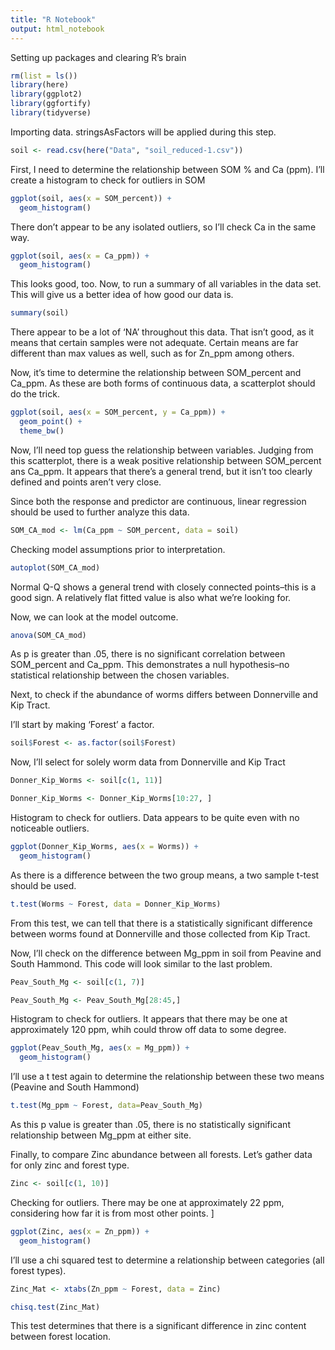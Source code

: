 ```yaml
---
title: "R Notebook"
output: html_notebook
---
```



Setting up packages and clearing R's brain 

```r
rm(list = ls())
library(here)
library(ggplot2)
library(ggfortify)
library(tidyverse)
```

Importing data. stringsAsFactors will be applied during this step. 

```r
soil <- read.csv(here("Data", "soil_reduced-1.csv"))
```

First, I need to determine the relationship between SOM % and Ca (ppm). I'll create a histogram to check for outliers in SOM 

```r
ggplot(soil, aes(x = SOM_percent)) +
  geom_histogram()
```
There don't appear to be any isolated outliers, so I'll check Ca in the same way. 

```r
ggplot(soil, aes(x = Ca_ppm)) +
  geom_histogram()
```
This looks good, too. Now, to run a summary of all variables in the data set. This will give us a better idea of how good our data is. 

```r
summary(soil)
```
There appear to be a lot of 'NA' throughout this data. That isn't good, as it means that certain samples were not adequate. Certain means are far different than max values as well, such as for Zn_ppm among others. 

Now, it's time to determine the relationship between SOM_percent and Ca_ppm. As these are both forms of continuous data, a scatterplot should do the trick. 

```r
ggplot(soil, aes(x = SOM_percent, y = Ca_ppm)) +
  geom_point() +
  theme_bw()
```

Now, I'll need top guess the relationship between variables. Judging from this scatterplot, there is a weak positive relationship between SOM_percent ans Ca_ppm. It appears that there's a general trend, but it isn't too clearly defined and points aren't very close. 

Since both the response and predictor are continuous, linear regression should be used to further analyze this data. 

```r
SOM_CA_mod <- lm(Ca_ppm ~ SOM_percent, data = soil)
```

Checking model assumptions prior to interpretation. 

```r
autoplot(SOM_CA_mod)
```
 Normal Q-Q shows a general trend with closely connected points--this is a good sign. A relatively flat fitted value is also what we're looking for. 
 
 Now, we can look at the model outcome. 
 
```r
anova(SOM_CA_mod)
```
 
As p is greater than .05, there is no significant correlation between SOM_percent and Ca_ppm. This demonstrates a null hypothesis--no statistical relationship between the chosen variables. 

Next, to check if the abundance of worms differs between Donnerville and Kip Tract. 


I'll start by making 'Forest' a factor. 

```r
soil$Forest <- as.factor(soil$Forest)
```

Now, I'll select for solely worm data from Donnerville and Kip Tract

```r
Donner_Kip_Worms <- soil[c(1, 11)]

Donner_Kip_Worms <- Donner_Kip_Worms[10:27, ]
```

Histogram to check for outliers. Data appears to be quite even with no noticeable outliers. 

```r
ggplot(Donner_Kip_Worms, aes(x = Worms)) +
  geom_histogram()
```


As there is a difference between the two group means, a two sample t-test should be used. 

```r

t.test(Worms ~ Forest, data = Donner_Kip_Worms)
```

From this test, we can tell that there is a statistically significant difference between worms found at Donnerville and those collected from Kip Tract. 

Now, I'll check on the difference between Mg_ppm in soil from Peavine and South Hammond. This code will look similar to the last problem. 

```r
Peav_South_Mg <- soil[c(1, 7)]

Peav_South_Mg <- Peav_South_Mg[28:45,]
```

Histogram to check for outliers. It appears that there may be one at approximately 120 ppm, whih could throw off data to some degree. 

```r
ggplot(Peav_South_Mg, aes(x = Mg_ppm)) +
  geom_histogram()
```

  
I'll use a t test again to determine the relationship between these two means (Peavine and South Hammond) 

```r
t.test(Mg_ppm ~ Forest, data=Peav_South_Mg)
```

As this p value is greater than .05, there is no statistically significant relationship between Mg_ppm at either site. 

Finally, to compare Zinc abundance between all forests. Let's gather data for only zinc and forest type. 

```r
Zinc <- soil[c(1, 10)]
```
Checking for outliers. There may be one at approximately 22 ppm, considering how far it is from most other points. ]

```r
ggplot(Zinc, aes(x = Zn_ppm)) +
  geom_histogram()
```

I'll use a chi squared test to determine a relationship between categories (all forest types). 

```r
Zinc_Mat <- xtabs(Zn_ppm ~ Forest, data = Zinc)

chisq.test(Zinc_Mat)
```

This test determines that there is a significant difference in zinc content between forest location. 